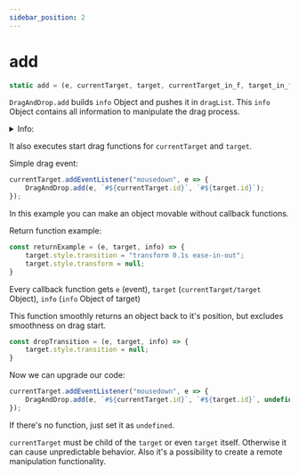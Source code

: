```yaml
---
sidebar_position: 2
---
```

# add

```js
static add = (e, currentTarget, target, currentTarget_in_f, target_in_f, currentTarget_f, target_f, currentTarget_out_f, target_out_f, drop_f, modify_X = true, modify_Y = true, extraX, extraY)
```

`DragAndDrop.add` builds `info` Object and pushes it in `dragList`. This `info` Object contains all information to manipulate the drag process.

<details>

<summary>Info:</summary>

- `currentTarget` (id/class)
- `target` (id/class)
- `currentTarget_in_f` (start drag function)
- `target_in_f` (start drag function)
- `currentTarget_f` (while drag function)
- `target_f` (while drag function)
- `currentTarget_out_f` (end drag function)
- `target_out_f` (end drag function)
- `drop_f` (out of bounds function)
- `modifyX` (default true) (flag to block X axis movement)
- `modifyY` (default true) (flag to block Y axis movement)
- `extraX` (default 0) (extra X offset (for resize purposes))
- `extraY` (default 0) (extra Y offset (for resize purposes))

</details>

It also executes start drag functions for `currentTarget` and `target`.

Simple drag event:
```js
currentTarget.addEventListener("mousedown", e => {
    DragAndDrop.add(e, `#${currentTarget.id}`, `#${target.id}`);
});
```
In this example you can make an object movable without callback functions.

Return function example:
```js
const returnExample = (e, target, info) => {
    target.style.transition = "transform 0.1s ease-in-out";
    target.style.transform = null;
}
```

Every callback function gets `e` (event), `target` (`currentTarget/target` Object), `info` (`info` Object of target)

This function smoothly returns an object back to it's position, but excludes smoothness on drag start.

```js
const dropTransition = (e, target, info) => {
    target.style.transition = null;
}
```

Now we can upgrade our code:
```js
currentTarget.addEventListener("mousedown", e => {
    DragAndDrop.add(e, `#${currentTarget.id}`, `#${target.id}`, undefined, dropTransition, undefined, undefined, undefined, returnExample);
});
```

If there's no function, just set it as `undefined`.

`currentTarget` must be child of the `target` or even `target` itself. Otherwise it can cause unpredictable behavior. Also it's a possibility to create a remote manipulation functionality.